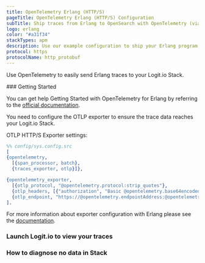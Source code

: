 ```yaml
---
title: OpenTelemetry Erlang (HTTP/S)
pageTitle: OpenTelemetry Erlang (HTTP/S) Configuration
subTitle: Ship traces from Erlang to OpenSearch with OpenTelemetry (via HTTP/S)
logo: erlang
color: "#a31f34"
stackTypes: apm
description: Use our example configuration to ship your Erlang program traces to OpenSearch. Send Erlang program traces to your Logit.io stacks.
protocol: https
protocolName: http_protobuf
---
```


Use OpenTelemetry to easily send Erlang traces to your Logit.io Stack.

<Steps>
  ### Getting Started

  You can get help Getting Started with OpenTelemetry for Erlang by referring to the 
  [official documentation](https://opentelemetry.io/docs/instrumentation/erlang/getting-started/). 
  
  You need to configure the OTLP exporter to ensure the trace data reaches your Logit.io Stack.
  
  OTLP HTTP/S Exporter settings:

  ```erlang copy showLineNumbers filename="sys.config.src" /"@opentelemetry.protocol:strip_quotes"/ /@opentelemetry.endpointAddress/ /@opentelemetry.port/ /@opentelemetry.base64encodedAuthString/
  %% config/sys.config.src
  [
  {opentelemetry,
    [{span_processor, batch},
    {traces_exporter, otlp}]},

  {opentelemetry_exporter,
    [{otlp_protocol, "@opentelemetry.protocol:strip_quotes"},
    {otlp_headers, [{"authorization", "Basic @opentelemetry.base64encodedAuthString"}]}
    {otlp_endpoint, "https://@opentelemetry.endpointAddress:@opentelemetry.port"}]}]}
  ].
  ```

  For more information about exporter configuration with Erlang please see the 
  [documentation](https://opentelemetry.io/docs/instrumentation/erlang/exporters/).

  ### Launch Logit.io to view your traces

  <LaunchStack utmMedium="apm" utmCampaign="erlang" source="apm_erlang_http" />

  ### How to diagnose no data in Stack

  <DiagnoseNoData />
</Steps>